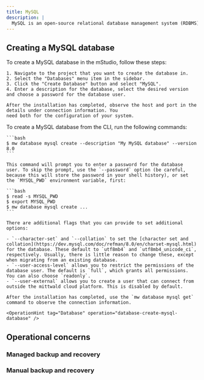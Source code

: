 ```yaml
---
title: MySQL
description: |
  MySQL is an open-source relational database management system (RDBMS). It is a popular choice for web applications and is often used in combination with PHP. This guide will help you get started with MySQL on your mittwald space.
---
```



## Creating a MySQL database

<Tabs groupId="access-mode">
  <TabItem value="gui" label="mStudio UI">
    To create a MySQL database in the mStudio, follow these steps:

    1. Navigate to the project that you want to create the database in.
    2. Select the "Databases" menu item in the sidebar.
    3. Click the "Create Database" button and select "MySQL".
    4. Enter a description for the database, select the desired version and choose a password for the database user.

    After the installation has completed, observe the host and port in the details under connection information. You
    need both for the configuration of your system.

  </TabItem>
  <TabItem value="cli" label="CLI">
    To create a MySQL database from the CLI, run the following commands:

    ```bash
    $ mw database mysql create --description "My MySQL database" --version 8.0
    ```

    This command will prompt you to enter a password for the database user. To skip the prompt, use the `--password` option (be careful, because this will store the password in your shell history), or set the `MYSQL_PWD` environment variable, first:

    ```bash
    $ read -s MYSQL_PWD
    $ export MYSQL_PWD
    $ mw database mysql create ...
    ```

    There are additional flags that you can provide to set additional options:

    - `--character-set` and `--collation` to set the [character set and collation](https://dev.mysql.com/doc/refman/8.0/en/charset-mysql.html) for the database. These default to `utf8mb4` and `utf8mb4_unicode_ci`, respectively. Usually, there is little reason to change these, except when migrating from an existing database.
    - `--user-access-level` allows you to restrict the permissions of the database user. The default is `full`, which grants all permissions. You can also choose `readonly`.
    - `--user-external` allows you to create a user that can connect from outside the mittwald cloud platform. This is disabled by default.

    After the installation has completed, use the `mw database mysql get` command to observe the connection information.

  </TabItem>
  <TabItem value="api" label="API">

    <OperationHint tag="Database" operation="database-create-mysql-database" />

  </TabItem>
</Tabs>

## Operational concerns

### Managed backup and recovery

### Manual backup and recovery
